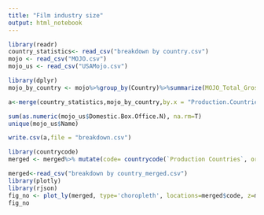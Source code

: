 ---
title: "Film industry size"
output: html_notebook
---

```{r}
library(readr)
country_statistics<- read_csv("breakdown by country.csv")
mojo <- read_csv("MOJO.csv")
mojo_us <- read_csv("USAMojo.csv")
```

```{r}
library(dplyr)
mojo_by_country <- mojo%>%group_by(Country)%>%summarize(MOJO_Total_Gross=sum(as.numeric(Gross),na.rm = T))

a<-merge(country_statistics,mojo_by_country,by.x = "Production.Countries", by.y = "Country", all=T)

sum(as.numeric(mojo_us$Domestic.Box.Office.N), na.rm=T)
unique(mojo_us$Name)

write.csv(a,file = "breakdown.csv")
```

```{r}
library(countrycode)
merged <- merged%>% mutate(code= countrycode(`Production Countries`, origin = 'country.name', destination = 'iso3c'))

merged<-read_csv("breakdown by country_merged.csv")
library(plotly)
library(rjson)
fig_no <- plot_ly(merged, type='choropleth', locations=merged$code, z=merged$`No. of Movies`, text=merged$`Production Countries`, colorscale="Earth",zmax=20000, zmin=1)
fig_no
```

